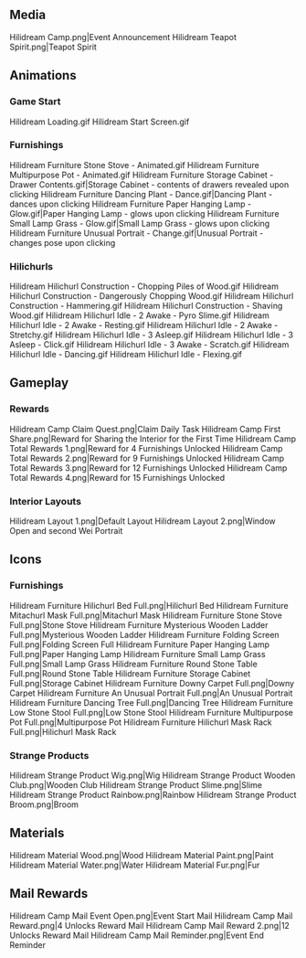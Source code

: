 {{EventTabs}}
==Media==
<gallery hideaddbutton="true" captionalign="center">
Hilidream Camp.png|Event Announcement
Hilidream Teapot Spirit.png|Teapot Spirit
</gallery>

==Animations==
===Game Start===
<gallery hideaddbutton="true" captionalign="center">
Hilidream Loading.gif
Hilidream Start Screen.gif
</gallery>
===Furnishings===
<gallery hideaddbutton="true" captionalign="center">
Hilidream Furniture Stone Stove - Animated.gif
Hilidream Furniture Multipurpose Pot - Animated.gif
Hilidream Furniture Storage Cabinet - Drawer Contents.gif|Storage Cabinet - contents of drawers revealed upon clicking
Hilidream Furniture Dancing Plant - Dance.gif|Dancing Plant - dances upon clicking
Hilidream Furniture Paper Hanging Lamp - Glow.gif|Paper Hanging Lamp - glows upon clicking
Hilidream Furniture Small Lamp Grass - Glow.gif|Small Lamp Grass - glows upon clicking
Hilidream Furniture Unusual Portrait - Change.gif|Unusual Portrait - changes pose upon clicking
</gallery>

===Hilichurls===
<gallery hideaddbutton="true" captionalign="center">
Hilidream Hilichurl Construction - Chopping Piles of Wood.gif
Hilidream Hilichurl Construction - Dangerously Chopping Wood.gif
Hilidream Hilichurl Construction - Hammering.gif
Hilidream Hilichurl Construction - Shaving Wood.gif
Hilidream Hilichurl Idle - 2 Awake - Pyro Slime.gif
Hilidream Hilichurl Idle - 2 Awake - Resting.gif
Hilidream Hilichurl Idle - 2 Awake - Stretchy.gif
Hilidream Hilichurl Idle - 3 Asleep.gif
Hilidream Hilichurl Idle - 3 Asleep - Click.gif
Hilidream Hilichurl Idle - 3 Awake - Scratch.gif
Hilidream Hilichurl Idle - Dancing.gif
Hilidream Hilichurl Idle - Flexing.gif
</gallery>

==Gameplay==
===Rewards===
<gallery hideaddbutton="true" captionalign="center">
Hilidream Camp Claim Quest.png|Claim Daily Task
Hilidream Camp First Share.png|Reward for Sharing the Interior for the First Time
Hilidream Camp Total Rewards 1.png|Reward for 4 Furnishings Unlocked
Hilidream Camp Total Rewards 2.png|Reward for 9 Furnishings Unlocked
Hilidream Camp Total Rewards 3.png|Reward for 12 Furnishings Unlocked
Hilidream Camp Total Rewards 4.png|Reward for 15 Furnishings Unlocked
</gallery>

===Interior Layouts===
<gallery widths="600px" hideaddbutton="true" captionalign="center">
Hilidream Layout 1.png|Default Layout
Hilidream Layout 2.png|Window Open and second Wei Portrait
</gallery>

==Icons==
===Furnishings===
<gallery hideaddbutton="true" captionalign="center">
Hilidream Furniture Hilichurl Bed Full.png|Hilichurl Bed
Hilidream Furniture Mitachurl Mask Full.png|Mitachurl Mask
Hilidream Furniture Stone Stove Full.png|Stone Stove
Hilidream Furniture Mysterious Wooden Ladder Full.png|Mysterious Wooden Ladder
Hilidream Furniture Folding Screen Full.png|Folding Screen Full
Hilidream Furniture Paper Hanging Lamp Full.png|Paper Hanging Lamp
Hilidream Furniture Small Lamp Grass Full.png|Small Lamp Grass
Hilidream Furniture Round Stone Table Full.png|Round Stone Table
Hilidream Furniture Storage Cabinet Full.png|Storage Cabinet
Hilidream Furniture Downy Carpet Full.png|Downy Carpet
Hilidream Furniture An Unusual Portrait Full.png|An Unusual Portrait
Hilidream Furniture Dancing Tree Full.png|Dancing Tree
Hilidream Furniture Low Stone Stool Full.png|Low Stone Stool
Hilidream Furniture Multipurpose Pot Full.png|Multipurpose Pot
Hilidream Furniture Hilichurl Mask Rack Full.png|Hilichurl Mask Rack
</gallery>

===Strange Products===
<gallery hideaddbutton="true" captionalign="center">
Hilidream Strange Product Wig.png|Wig
Hilidream Strange Product Wooden Club.png|Wooden Club
Hilidream Strange Product Slime.png|Slime
Hilidream Strange Product Rainbow.png|Rainbow
Hilidream Strange Product Broom.png|Broom
</gallery>

==Materials==
<gallery hideaddbutton="true" captionalign="center">
Hilidream Material Wood.png|Wood
Hilidream Material Paint.png|Paint
Hilidream Material Water.png|Water
Hilidream Material Fur.png|Fur
</gallery>

==Mail Rewards==
<gallery hideaddbutton="true" captionalign="center">
Hilidream Camp Mail Event Open.png|Event Start Mail
Hilidream Camp Mail Reward.png|4 Unlocks Reward Mail
Hilidream Camp Mail Reward 2.png|12 Unlocks Reward Mail
Hilidream Camp Mail Reminder.png|Event End Reminder
</gallery>
